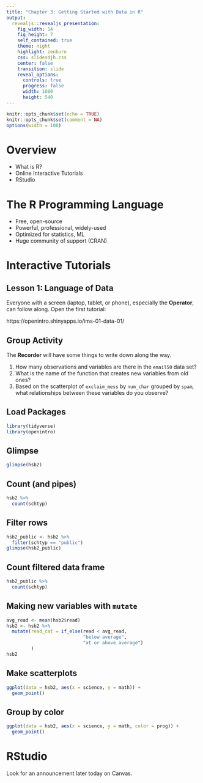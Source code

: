 ```yaml
---
title: "Chapter 3: Getting Started with Data in R"
output: 
  revealjs::revealjs_presentation:
    fig_width: 14 
    fig_height: 7
    self_contained: true
    theme: night
    highlight: zenburn
    css: slidesdjh.css
    center: false
    transition: slide
    reveal_options:
      controls: true
      progress: false
      width: 1080
      height: 540
---
```


```r
knitr::opts_chunk$set(echo = TRUE)
knitr::opts_chunk$set(comment = NA)
options(width = 100)
```

# Overview

- What is R?
- Online Interactive Tutorials
- RStudio

# The R Programming Language

- Free, open-source
- Powerful, professional, widely-used
- Optimized for statistics, ML
- Huge community of support (CRAN)

# Interactive Tutorials 

## Lesson 1: Language of Data

Everyone with a screen (laptop, tablet, or phone), especially the **Operator**, can follow along. Open the first tutorial: 

https://openintro.shinyapps.io/ims-01-data-01/

## Group Activity

The **Recorder** will have some things to write down along the way.

1. How many observations and variables are there in the `email50` data set?
2. What is the name of the function that creates new variables from old ones?
3. Based on the scatterplot of `exclaim_mess` by `num_char` grouped by `spam`, what relationships between these variables do you observe?

## Load Packages

```r
library(tidyverse)
library(openintro)
```

## Glimpse

```r
glimpse(hsb2)
```

## Count (and pipes)

```r
hsb2 %>% 
  count(schtyp)
```

## Filter rows

```r
hsb2_public <- hsb2 %>%
  filter(schtyp == "public")
glimpse(hsb2_public)
```

## Count filtered data frame

```r
hsb2_public %>%
  count(schtyp)
```

## Making new variables with `mutate`

```r
avg_read <- mean(hsb2$read)
hsb2 <- hsb2 %>%
  mutate(read_cat = if_else(read < avg_read,
                            "below average",
                            "at or above average")
         )
hsb2
```

## Make scatterplots

```r
ggplot(data = hsb2, aes(x = science, y = math)) + 
  geom_point()
```

## Group by color

```r
ggplot(data = hsb2, aes(x = science, y = math, color = prog)) +
  geom_point()
```


# RStudio

Look for an announcement later today on Canvas.

